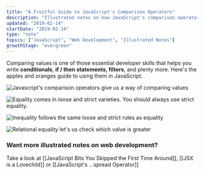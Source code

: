 ```yaml
---
title: "A Fruitful Guide to JavaScript's Comparison Operators"
description: "Illustrated notes on how JavaScript's comparison operators work"
updated: "2019-02-14"
startDate: "2019-02-14"
type: "note"
topics: ["JavaScript", "Web Development", "Illustrated Notes"]
growthStage: "evergreen"
---
```


<BasicImage
  width="400px"
  src="https://res.cloudinary.com/dg3gyk0gu/image/upload/c_scale,w_400/v1592833720/maggieappleton.com/egghead-course-notes/fruit-comparison/thumb_2x.png"
  alt="One small apple being compared to a large pile of apples"
/>

<IntroParagraph>

Comparing values is one of those essential developer skills that helps you write **conditionals**, **if / then statements, filters**, and plenty more. Here's the apples and oranges guide to using them in JavaScript.

</IntroParagraph>

<img
  alt="Javascript's comparison operators give us a way of comparing values"
  src="https://res.cloudinary.com/dg3gyk0gu/image/upload/v1592262865/maggieappleton.com/egghead-course-notes/fruit-comparison/FruitComparison_P1.png"
/>

<img
  alt="Equality comes in loose and strict varieties. You should always use strict equality."
  src="https://res.cloudinary.com/dg3gyk0gu/image/upload/v1592262864/maggieappleton.com/egghead-course-notes/fruit-comparison/FruitComparison_P2.png"
/>

<img
  alt="Inequality follows the same loose and strict rules as equality"
  src="https://res.cloudinary.com/dg3gyk0gu/image/upload/v1592262862/maggieappleton.com/egghead-course-notes/fruit-comparison/FruitComparison_P3.png"
/>

<img
  alt="Relational equality let's us check which value is greater"
  src="https://res.cloudinary.com/dg3gyk0gu/image/upload/v1592262863/maggieappleton.com/egghead-course-notes/fruit-comparison/FruitComparison_P4.png"
/>

### Want more illustrated notes on web development?

Take a look at [[JavaScript Bits You Skipped the First Time Around]], [[JSX is a Lovechild]] or [[JavaScript's ...spread Operator]]
